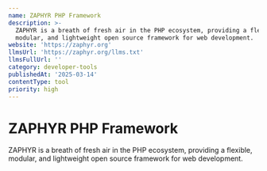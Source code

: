 ```yaml
---
name: ZAPHYR PHP Framework
description: >-
  ZAPHYR is a breath of fresh air in the PHP ecosystem, providing a flexible,
  modular, and lightweight open source framework for web development.
website: 'https://zaphyr.org'
llmsUrl: 'https://zaphyr.org/llms.txt'
llmsFullUrl: ''
category: developer-tools
publishedAt: '2025-03-14'
contentType: tool
priority: high
---
```


# ZAPHYR PHP Framework

ZAPHYR is a breath of fresh air in the PHP ecosystem, providing a flexible, modular, and lightweight open source framework for web development.
